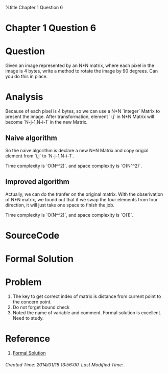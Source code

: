 %title Chapter 1 Question 6 

<h1 class="justcenter"> Chapter 1 Question 6 </h1>

= Question =

Given an image represented by an N*N matrix, where each pixel in the image is 4 bytes, write a method to rotate the image by 90 degrees. Can you do this in place.

= Analysis =

Because of each pixel is 4 bytes, so we can use a N*N `integer` Matrix to present the image. After transformation, element `i,j` in N*N Matrix will become `N-j-1,N-i-1` in the new Matrix. 

== Naive algorithm ==

So the naive algorithm is declare a new N*N Matrix and copy origial element from `i,j` to `N-j-1,N-i-1`.

Time complexity is `O(N^^2)`. and space complexity is `O(N^^2)`.

== Improved algorithm ==

Actually, we can do the tranfer on the original matrix. With the obserivation of N*N matrix, we found out that if we swap the four elements from four direction, it will just take one space to finish the job.

Time complexity is `O(N^^2)`, and space complexity is `O(1)`.

= SourceCode =

{{{class="brush: java"
package chapter1;

public class Question6 {
    public static void print(int[][] matrix, int n ) {
        for ( int i = 0; i < n; ++i) {
            for ( int j = 0; j < n; j++) {
                System.out.print(matrix[i][j] + " ");
            }
            System.out.print('\n');
        }
    }
    public static int[][] rotateMatrix ( int[][] matrix, int N ) {
        for( int k = 0; k < N/2; ++k ) {
            for ( int w = k; w < N - k - 1; w++ ) {
                int tmp = matrix[k][w];
                matrix[k][w] = matrix[N-w-1][k];
                matrix[N-w-1][k] = matrix[N-k-1][N-w-1];
                matrix[N-k-1][N-w-1] = matrix[w][N-k-1];
                matrix[w][N-k-1] = tmp;
            }
        }
        return matrix;
    }
    public static void main( String[] args ) {
        int [][] Matrix = {
                {0,1,2,3,4,5},
                {0,1,2,3,4,5},
                {0,1,2,3,4,5},
                {0,1,2,3,4,5},
                {0,1,2,3,4,5},
                {0,1,2,3,4,5}
        };
        
        print(Matrix,5);
        System.out.println("otehr");
        print(rotateMatrix(Matrix,6),6);
    }
}

}}}

= Formal Solution =


{{{class="brush: java"
package Question1_6;

import CtCILibrary.*;

public class Question {

        public static void rotate(int[][] matrix, int n) {
                for (int layer = 0; layer < n / 2; ++layer) {
                        int first = layer;
                        int last = n - 1 - layer;
                        for(int i = first; i < last; ++i) {
                                int offset = i - first;
                                int top = matrix[first][i]; // save top

                                // left -> top
                                matrix[first][i] = matrix[last-offset][first];                         

                                // bottom -> left
                                matrix[last-offset][first] = matrix[last][last - offset]; 

                                // right -> bottom
                                matrix[last][last - offset] = matrix[i][last]; 

                                // top -> right
                                matrix[i][last] = top; // right <- saved top
                        }
                }
        }
        
        public static void main(String[] args) {
                int[][] matrix = AssortedMethods.randomMatrix(10, 10, 0, 9);
                AssortedMethods.printMatrix(matrix);
                rotate(matrix, 10);
                System.out.println();
                AssortedMethods.printMatrix(matrix);
        }

}
}}}


= Problem =

# The key to get correct index of matrix is distance from current point to the concern point.
# Do not forget bound check
# Noted the name of variable and comment. Formal solution is excellent. Need to study.

= Reference =

# [[https://github.com/gaylemcd/ctci/blob/master/java/Chapter%201/Question1_6/Question.java|Formal Solution]]

<h6 class="timestamp"> Created Time: 2014/01/18 13:56:00.      Last Modified Time:  . </h6>

